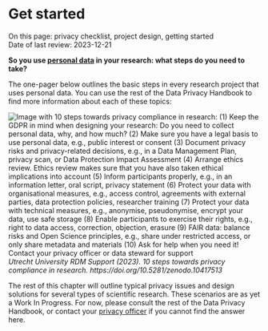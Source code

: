 # Get started {#research-scenarios}
:::keywords
On this page: privacy checklist, project design, getting started    
Date of last review: 2023-12-21
:::

**So you use [personal data](#personal-data) in your research: 
what steps do you need to take?**

The one-pager below outlines the basic steps in every research project that
uses personal data. You can use the rest of the Data Privacy Handbook to find
more information about each of these topics:

![Image with 10 steps towards privacy compliance in research: (1) Keep the GDPR in mind when designing your research: Do you need to collect personal data, why, and how much? (2) Make sure you have a legal basis to use personal data, e.g., public interest or consent (3) Document privacy risks and privacy-related decisions, e.g., in a Data Management Plan, privacy scan, or Data Protection Impact Assessment (4) Arrange ethics review. Ethics review makes sure that you have also taken ethical implications into account (5) Inform participants properly, e.g., in an information letter, oral script, privacy statement (6) Protect your data with organisational measures, e.g., access control, agreements with external parties, data protection policies, researcher training (7) Protect your data with technical measures, e.g., anonymise, pseudonymise, encrypt your data, use safe storage (8) Enable participants to exercise their rights, e.g., right to data access, correction, objection, erasure (9) FAIR data: balance risks and Open Science principles, e.g., share under restricted access, or only share metadata and materials (10) Ask for help when you need it! Contact your privacy officer or data steward for support](img/10_steps_towards_privacy_compliance_in_research.png)
*Utrecht University RDM Support (2023). 10 steps towards privacy compliance in research. https://doi.org/10.5281/zenodo.10417513*

::: note
The rest of this chapter will outline typical privacy issues and design 
solutions for several types of scientific research. These scenarios are as yet 
a Work In Progress. For now, please consult the rest of the Data Privacy 
Handbook, or contact your [privacy officer](#support) if you cannot find the 
answer here.
:::